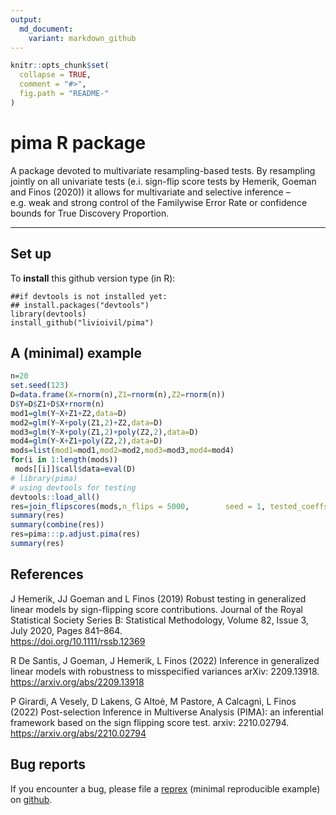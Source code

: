 ```yaml
---
output:
  md_document:
    variant: markdown_github
---
```


<!-- README.md is generated from README.Rmd. Please edit that file -->

```r
knitr::opts_chunk$set(
  collapse = TRUE,
  comment = "#>",
  fig.path = "README-"
)
```

# pima R package

A package devoted to multivariate resampling-based tests. By resampling jointly on all univariate tests (e.i. sign-flip score tests by Hemerik, Goeman and Finos (2020)) it allows for multivariate and selective inference -- e.g. weak and strong control of the Familywise Error Rate or confidence bounds for True Discovery Proportion.


<!-- #[library flipscores on CRAN](http://cran.r-project.org/web/packages/flipscores/index.html) -->


* * *

## Set up

To **install** this github version type (in R):

    ##if devtools is not installed yet: 
    ## install.packages("devtools") 
    library(devtools)
    install_github("livioivil/pima")




## A (minimal) example

```r
n=20
set.seed(123)
D=data.frame(X=rnorm(n),Z1=rnorm(n),Z2=rnorm(n))
D$Y=D$Z1+D$X+rnorm(n)
mod1=glm(Y~X+Z1+Z2,data=D)
mod2=glm(Y~X+poly(Z1,2)+Z2,data=D)
mod3=glm(Y~X+poly(Z1,2)+poly(Z2,2),data=D)
mod4=glm(Y~X+Z1+poly(Z2,2),data=D)
mods=list(mod1=mod1,mod2=mod2,mod3=mod3,mod4=mod4)
for(i in 1:length(mods))
 mods[[i]]$call$data=eval(D)
# library(pima)
# using devtools for testing
devtools::load_all()
res=join_flipscores(mods,n_flips = 5000,        seed = 1, tested_coeffs = "X")
summary(res)
summary(combine(res))
res=pima:::p.adjust.pima(res)
summary(res)
```


## References

J Hemerik, JJ Goeman and L Finos (2019) Robust testing in generalized linear models by sign-flipping score contributions. Journal of the Royal Statistical Society Series B: Statistical Methodology, Volume 82, Issue 3, July 2020, Pages 841–864.  
<https://doi.org/10.1111/rssb.12369>

R De Santis, J Goeman, J Hemerik, L Finos (2022)
Inference in generalized linear models with robustness to misspecified variances arXiv: 2209.13918.  
<https://arxiv.org/abs/2209.13918>

P Girardi, A Vesely, D Lakens, G Altoè, M Pastore, A Calcagnì, L Finos (2022) Post-selection Inference in Multiverse Analysis (PIMA): an inferential framework based on the sign flipping score test. arxiv: 2210.02794.  
<https://arxiv.org/abs/2210.02794>


## Bug reports
If you encounter a bug, please file a
[reprex](https://github.com/tidyverse/reprex) (minimal reproducible example)
on [github](https://github.com/livioivil/pima/issues).
